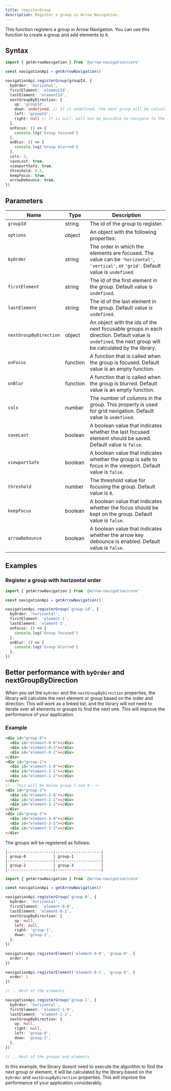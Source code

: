 ```yaml
---
title: registerGroup
description: Register a group in Arrow Navigation.
---
```


This function registers a group in Arrow Navigation. You can use this function to create a group and add elements to it.

## Syntax

```ts
import { getArrowNavigation } from '@arrow-navigation/core'

const navigationApi = getArrowNavigation()

navigationApi.registerGroup(groupId, {
  byOrder: 'horizonal',
  firstElement: 'elementId',
  lastElement: 'elementId',
  nextGroupByDirection: {
    up: 'groupId',
    down: undefined, // If is undefined, the next group will be calculated by the library.
    left: 'groupId',
    right: null // If is null, will not be possible to navigate to the right.
  },
  onFocus: () => {
    console.log('Group focused')
  },
  onBlur: () => {
    console.log('Group blurred')
  },
  cols: 3,
  saveLast: true,
  viewportSafe: true,
  threshold: 0.5,
  keepFocus: true,
  arrowDebounce: true,
})
```

## Parameters

| Name           | Type    | Description                                                                                                      |
| -------------- | ------- | ---------------------------------------------------------------------------------------------------------------- |
| `groupId`      | string  | The id of the group to register.                                                                                  |
| `options`      | object  | An object with the following properties:                                                                          |
| `byOrder`      | string  | The order in which the elements are focused. The value can be `'horizontal'`, `'vertical'`, or `'grid'`. Default value is `undefined`. |
| `firstElement` | string  | The id of the first element in the group. Default value is `undefined`.                                           |
| `lastElement`  | string  | The id of the last element in the group. Default value is `undefined`.                                            |
| `nextGroupByDirection` | object | An object with the ids of the next focusable groups in each direction. Default value is `undefined`, the next group will be calculated by the library. |
| `onFocus`      | function | A function that is called when the group is focused. Default value is an empty function.                         |
| `onBlur`       | function | A function that is called when the group is blurred. Default value is an empty function.                         |
| `cols`         | number  | The number of columns in the group. This property is used for grid navigation. Default value is `undefined`.     |
| `saveLast`     | boolean | A boolean value that indicates whether the last focused element should be saved. Default value is `false`.      |
| `viewportSafe` | boolean | A boolean value that indicates whether the group is safe to focus in the viewport. Default value is `false`.     |
| `threshold`    | number  | The threshold value for focusing the group. Default value is `0`.                                                 |
| `keepFocus`    | boolean | A boolean value that indicates whether the focus should be kept on the group. Default value is `false`.          |
| `arrowDebounce`| boolean | A boolean value that indicates whether the arrow key debounce is enabled. Default value is `false`.              |


## Examples

### Register a group with horizontal order

```ts
import { getArrowNavigation } from '@arrow-navigation/core'

const navigationApi = getArrowNavigation()

navigationApi.registerGroup('group-id', {
  byOrder: 'horizontal',
  firstElement: 'element-1',
  lastElement: 'element-3',
  onFocus: () => {
    console.log('Group focused')
  },
  onBlur: () => {
    console.log('Group blurred')
  },
})
```

## Better performance with `byOrder` and nextGroupByDirection

When you set the `byOrder` and the `nextGroupByDirection` properties, the library will calculate the next element or group based on the order and direction. This will work as a linked list, and the library will not need to iterate over all elements or groups to find the next one. This will improve the performance of your application.

### Example

```html
<div id="group-0">
  <div id="element-0-0"></div>
  <div id="element-0-1"></div>
  <div id="element-0-2"></div>
</div>
<div id="group-1">
  <div id="element-1-0"></div>
  <div id="element-1-1"></div>
  <div id="element-1-2"></div>
</div>
<!-- This will be below group 1 and 0 -->
<div id="group-2">
  <div id="element-2-0"></div>
  <div id="element-2-1"></div>
  <div id="element-2-2"></div>
</div>
<div id="group-3">
  <div id="element-3-0"></div>
  <div id="element-3-1"></div>
  <div id="element-3-2"></div>
</div>
```

The groups will be registered as follows:

```
|--------------------|--------------------|
| group-0            | group-1            |
|--------------------|--------------------|
| group-2            | group-3            |
|--------------------|--------------------|
```

```ts
import { getArrowNavigation } from '@arrow-navigation/core'

const navigationApi = getArrowNavigation()

navigationApi.registerGroup('group-0', {
  byOrder: 'horizontal',
  firstElement: 'element-0-0',
  lastElement: 'element-0-2',
  nextGroupByDirection: {
    up: null,
    left: null,
    right: 'group-1',
    down: 'group-2',
  },
})

navigationApi.registerElement('element-0-0', 'group-0', {
  order: 0
})

navigationApi.registerElement('element-0-1', 'group-0', {
  order: 1
})

// ...Rest of the elements

navigationApi.registerGroup('group-1', {
  byOrder: 'horizontal',
  firstElement: 'element-1-0',
  lastElement: 'element-1-2',
  nextGroupByDirection: {
    up: null,
    right: null,
    left: 'group-0',
    down: 'group-3',
  },
})

// ...Rest of the groups and elements
```

In this example, the library doesnt need to execute the algorithm to find the next group or element, it will be calculated by the library based on the `byOrder` and `nextGroupByDirection` properties. This will improve the performance of your application considerably.
